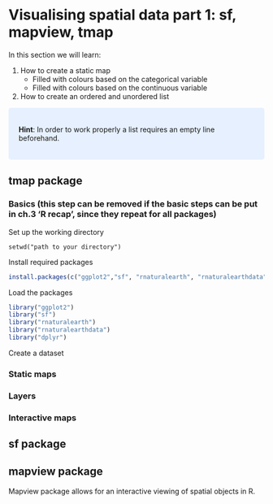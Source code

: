 # Visualising spatial data part 1: sf, mapview, tmap {#visualising-1}

In this section we will learn:

1. How to create a static map 
    + Filled with colours based on the categorical variable
    + Filled with colours based on the continuous variable
2. How to create an ordered and unordered list

<style>
div.blue { background-color:#e6f0ff; border-radius: 5px; padding: 20px;}
</style>
<div class = "blue">
**Hint**: In order to work properly a list requires an empty line beforehand.
</div>

## tmap package
### Basics (this step can be removed if the basic steps can be put in ch.3 'R recap', since they repeat for all packages)
Set up the working directory 
```{}
setwd("path to your directory")
```
Install required packages
```r
install.packages(c("ggplot2","sf", "rnaturalearth", "rnaturalearthdata"))
```
Load the packages
```r
library("ggplot2")
library("sf")
library("rnaturalearth")
library("rnaturalearthdata")
library("dplyr")
```
Create a dataset

### Static maps

### Layers
### Interactive maps

## sf package 

## mapview package
Mapview package allows for an interactive viewing of spatial objects in R.

